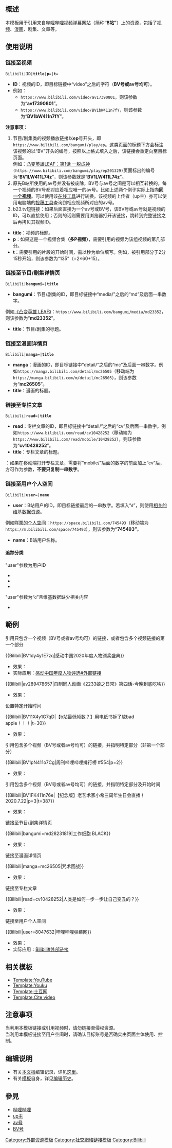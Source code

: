 {{noteTA
|zh-cn:视频;zh-hk:影片;zh-tw:影片
}}
<includeonly><!-- 在這裡加入模板的保護標識 --></includeonly><noinclude>{{Documentation subpage}}</noinclude>
<!-- 在本行下編輯模板說明 -->
{{ombox|type=notice|text=当利用本模板链接或引用视频时，请勿链接至侵权资源。<br>当利用本模板链接至用户空间时，请确认目标账号是否确实由页面主体使用、控制。}}
{{Uses Wikidata|P6455}}
== 概述 ==
本模板用于引用来自[[哔哩哔哩|哔哩哔哩视频弹幕网站]]（简称'''“B站”'''）上的资源，包括了[[视频]]、[[漫画]]、剧集、文章等。

== 使用说明 ==
=== 链接至视频 ===
<code>{{tlBh}}Bilibili|'''ID'''|'''title'''|'''p'''=|'''t'''={{tlBf}}</code>
* '''ID'''：视频的ID，即目标链接中“video”之后的字符（'''BV号或av号均可'''）。</br>
*例如：
**<code><nowiki>https://www.bilibili.com/video/av17390801</nowiki></code>，则该参数为“'''av17390801'''”。
**<code><nowiki>https://www.bilibili.com/video/BV1bW411n7fY</nowiki></code>，则该参数为“'''BV1bW411n7fY'''”。</br>
'''注意事项：'''
# 节目/剧集类的视频播放链接以'''ep'''号开头，即<code><nowiki>https://www.bilibili.com/bangumi/play/ep</nowiki></code>。这类页面的标题下方会标注该视频的以“BV”开头的编号，按照以上格式填入之后，该链接会重定向至目标页面。</br>例如：[https://www.bilibili.com/bangumi/play/ep201329 凸变英雄LEAF：第1话 一脱成神]<code>(<nowiki>https://www.bilibili.com/bangumi/play/ep201329</nowiki>)</code>页面标出的编号为“'''BV1LW411L74z'''”，则该参数就是“'''BV1LW411L74z'''”。
# 原先B站所使用的av号并没有被废除，BV号与av号之间是可以相互转换的，每一个视频的BV号都对应着相应唯一的av号。比如上述两个例子实际上指向'''[https://www.bilibili.com/video/av17390801 同一个视频]'''。可以使用该[https://poppinlp.com/bv2av/ 在线工具]进行转换。该视频的上传者（up主）亦可以使用电脑端的[https://dl-hdslb-com.oss-cn-shanghai.aliyuncs.com/bili/bililive/win/bilibiliuploader-2.2.0.1059.exe 投稿工具]查询到相应视频所对应的av号。
# b23.tv短链接：如果后面直接为一个av号或BV号，该BV号或av号就是视频的ID，可以直接使用；否则的话则需要用浏览器打开该链接，跳转到完整链接之后再拷贝其视频ID。

* '''title'''：视频的标题。
* '''p'''：如果这是一个视频合集'''（多P视频）'''，需要引用的视频为该组视频的第几部分。
* '''t'''：需要引用的片段的开始时间，需以秒为单位填写。例如，被引用部分于2分15秒开始，则该参数为“135”（=2×60+15）。

=== 链接至节目/剧集详情页 ===
<code>{{tlBh}}Bilibili|'''bangumi'''=|'''title'''{{tlBf}}</code>
* '''bangumi'''：节目/剧集的ID，即目标链接中“media/”之后的“md”及后面一串数字。
例如[https://www.bilibili.com/bangumi/media/md23352 《凸变英雄 LEAF》]：<code><nowiki>https://www.bilibili.com/bangumi/media/md23352</nowiki></code>，则该参数为“'''md23352'''”。
* '''title'''：节目/剧集的标题。

=== 链接至漫画详情页 ===
<code>{{tlBh}}Bilibili|'''manga'''=|'''title'''{{tlBf}}</code>
* '''manga'''：漫画的ID，即目标链接中“detail/”之后的“mc”及后面一串数字。例如<code><nowiki>https://manga.bilibili.com/detail/mc26505</nowiki></code>（移动端为<code><nowiki>https://manga.bilibili.com/m/detail/mc26505</nowiki></code>），则该参数为“'''mc26505'''”。
* '''title'''：漫画的标题。

=== 链接至专栏文章 ===
<code>{{tlBh}}Bilibili|'''read'''=|'''title'''{{tlBf}}</code>
* '''read'''：专栏文章的ID，即目标链接中“detail/”之后的“cv”及后面一串数字。例如<code><nowiki>https://www.bilibili.com/read/cv10428252</nowiki></code>（移动端为<code><nowiki>https://www.bilibili.com/read/mobile/10428252</nowiki></code>），则该参数为“'''cv10428252'''”。
* '''title'''：专栏文章的标题。
{{注意}}：如果在移动端打开专栏文章，需要将“mobile/”后面的数字的前面加上“cv”后，方可作为参数，'''不要只复制一串数字'''。

=== 链接至用户个人空间 ===
<code>{{tlBh}}Bilibili|'''user'''=|'''name'''{{tlBf}}</code>
* '''user'''：B站用户的ID，即目标链接最后的一串数字。若填入“<code>d</code>”，则使用[[d:Property:P6455|相关的维基数据资源]]。</br>
例如[https://space.bilibili.com/745493 咩栗的个人空间]：<code><nowiki>https://space.bilibili.com/745493</nowiki></code>（移动端为<code><nowiki>https://m.bilibili.com/space/745493</nowiki></code>），则该参数为'''“745493”'''。
* '''name'''：B站用户名称。
====追踪分类====
; "user"参数为用户ID
* {{clc|不在維基數據的哔哩哔哩UID}}
* {{clc|與維基數據不同的哔哩哔哩UID}}
* {{clc|與維基數據相同的哔哩哔哩UID}}
; "user"参数为“<code>d</code>”且维基数据缺少相关内容
* {{clc|缺少UID的哔哩哔哩模板}}

== 範例 ==
;引用只包含一个视频（BV号或者av号均可）的链接，或者包含多个视频链接的第一个部分
<nowiki>{{Bilibili|BV1dy4y1E7zq|感动中国2020年度人物颁奖盛典}}</nowiki>
* 效果：{{Bilibili|BV1dy4y1E7zq|感动中国2020年度人物颁奖盛典}}
* 实际应用：[[感动中国年度人物评选#外部链接]]
<nowiki>{{Bilibili|av289478657|自制同人动画《2233娘之日常》第四话-今晚到底吃啥}}</nowiki>
* 效果：{{Bilibili|av289478657|自制同人动画《2233娘之日常》第四话-今晚到底吃啥}}

;设置特定开始时间
<nowiki>{{Bilibili|BV11X4y1G7qD|【b站最低帧数？】用电纸书拆了放bad apple！！！|t=30}}</nowiki>
* 效果：{{Bilibili|BV11X4y1G7qD|【b站最低帧数？】用电纸书拆了放bad apple！！！|t=30}}

;引用包含多个视频（BV号或者av号均可）的链接，并指明特定部分（非第一个部分）
<nowiki>{{Bilibili|BV1pN411o7Cg|周刊哔哩哔哩排行榜 #554|p=2}}</nowiki>
* 效果：{{Bilibili|BV1pN411o7Cg|周刊哔哩哔哩排行榜 #554|p=2}}

;引用包含多个视频（BV号或者av号均可）的链接，并指明特定部分及开始时间
<nowiki>{{Bilibili|BV1FK411n76e|【纪念版】老艺术家小希三周年生日会直播！2020.7.22|p=3|t=387}}</nowiki>
* 效果：{{Bilibili|BV1FK411n76e|【纪念版】老艺术家小希三周年生日会直播！2020.7.22|p=3|t=387}}

;链接至节目/剧集详情页
<nowiki>{{Bilibili|bangumi=md28231819|工作细胞 BLACK}}</nowiki>
* 效果：{{Bilibili|bangumi=md28231819|工作细胞 BLACK}}

;链接至漫画详情页
<nowiki>{{Bilibili|manga=mc26505|咒术回战}}</nowiki>
* 效果：{{Bilibili|manga=mc26505|咒术回战}}

;链接至专栏文章
<nowiki>{{Bilibili|read=cv10428252|人类是如何一步一步让自己变丑的？}}</nowiki>
* 效果：{{Bilibili|read=cv10428252|人类是如何一步一步让自己变丑的？}}

;链接至用户个人空间
<nowiki>{{Bilibili|user=8047632|哔哩哔哩弹幕网}}</nowiki>
* 效果：{{Bilibili|user=8047632|哔哩哔哩弹幕网}}
* 实际应用：[[Bilibili#外部链接]]

== 相关模板 ==
*[[Template:YouTube]]
*[[Template:Youku]]
*[[Template:土豆网]]
*[[Template:Cite video]]

== 注意事项 ==
当利用本模板链接或引用视频时，请勿链接至侵权资源。<br>当利用本模板链接至用户空间时，请确认目标账号是否确实由页面主体使用、控制。

== 编辑说明 ==
*有关[[Template:Bilibili/doc|本文档]]编辑记录，详见[[Special:PageHistory/Template:Bilibili/doc|这里]]。
*有关[[Template:Bilibili|模板]]自身，详见[[Special:PageHistory/Template:Bilibili|编辑历史]]。

== 參見 ==
* [[哔哩哔哩]]
* [[up主]]
* [[av|av号]]
* [[BV|BV号]]
<includeonly>
[[Category:外部资源模板]]
[[Category:社交網絡鏈接模板]]
[[Category:Bilibili]]
</includeonly>
